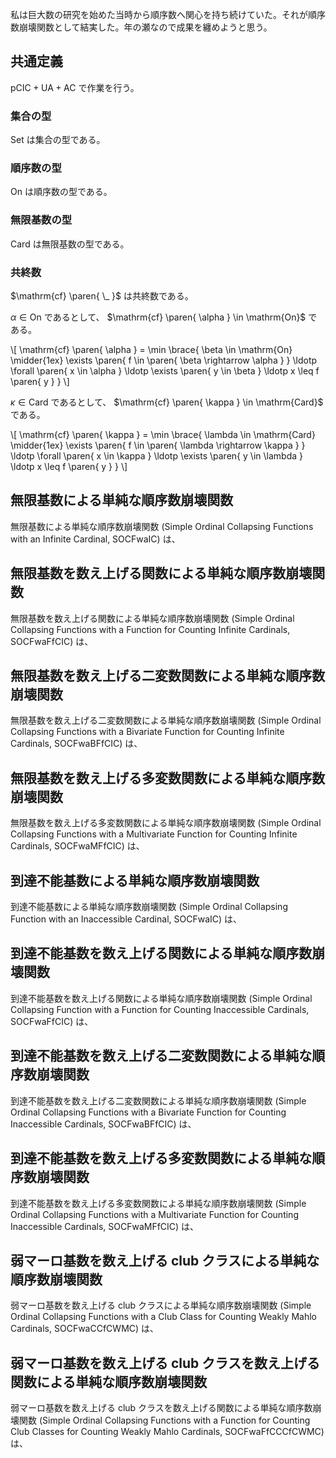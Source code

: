 私は巨大数の研究を始めた当時から順序数へ関心を持ち続けていた。それが順序数崩壊関数として結実した。年の瀬なので成果を纏めようと思う。

== 共通定義 ==

\( \mathrm{pCIC} + \mathrm{UA} + \mathrm{AC} \) で作業を行う。

<div style="display: none;"><nowiki>\[
  \newcommand{\paren}[1]{ \mathord{ \left ( { #1 } \right ) } }
  \newcommand{\bracket}[1]{ \mathord{ \left [ { #1 } \right ] } }
  \newcommand{\brace}[1]{ \mathord{ \left \{ { #1 } \right \} } }
  \newcommand{\midder}[1]{ \mathrel{ \left | \rule{0em}{#1} \right . } }
\]</nowiki></div>

=== 集合の型 ===

\( \mathrm{Set} \) は集合の型である。

=== 順序数の型 ===

\( \mathrm{On} \) は順序数の型である。

=== 無限基数の型 ===

\( \mathrm{Card} \) は無限基数の型である。

=== 共終数 ===

\( \mathrm{cf} \paren{ \_ } \) は共終数である。

\( \alpha \in \mathrm{On} \) であるとして、 \( \mathrm{cf} \paren{ \alpha } \in \mathrm{On} \) である。

<nowiki>\[
  \mathrm{cf} \paren{ \alpha } = \min \brace{ \beta \in \mathrm{On} \midder{1ex} \exists \paren{ f \in \paren{ \beta \rightarrow \alpha } } \ldotp \forall \paren{ x \in \alpha } \ldotp \exists \paren{ y \in \beta } \ldotp x \leq f \paren{ y } }
\]</nowiki>

\( \kappa \in \mathrm{Card} \) であるとして、 \( \mathrm{cf} \paren{ \kappa } \in \mathrm{Card} \) である。

<nowiki>\[
  \mathrm{cf} \paren{ \kappa } = \min \brace{ \lambda \in \mathrm{Card} \midder{1ex} \exists \paren{ f \in \paren{ \lambda \rightarrow \kappa } } \ldotp \forall \paren{ x \in \kappa } \ldotp \exists \paren{ y \in \lambda } \ldotp x \leq f \paren{ y } }
\]</nowiki>

== 無限基数による単純な順序数崩壊関数 ==

無限基数による単純な順序数崩壊関数 (Simple Ordinal Collapsing Functions with an Infinite Cardinal, SOCFwaIC) は、

== 無限基数を数え上げる関数による単純な順序数崩壊関数 ==

無限基数を数え上げる関数による単純な順序数崩壊関数 (Simple Ordinal Collapsing Functions with a Function for Counting Infinite Cardinals, SOCFwaFfCIC) は、

== 無限基数を数え上げる二変数関数による単純な順序数崩壊関数 ==

無限基数を数え上げる二変数関数による単純な順序数崩壊関数 (Simple Ordinal Collapsing Functions with a Bivariate Function for Counting Infinite Cardinals, SOCFwaBFfCIC) は、

== 無限基数を数え上げる多変数関数による単純な順序数崩壊関数 ==

無限基数を数え上げる多変数関数による単純な順序数崩壊関数 (Simple Ordinal Collapsing Functions with a Multivariate Function for Counting Infinite Cardinals, SOCFwaMFfCIC) は、

== 到達不能基数による単純な順序数崩壊関数 ==

到達不能基数による単純な順序数崩壊関数 (Simple Ordinal Collapsing Function with an Inaccessible Cardinal, SOCFwaIC) は、

== 到達不能基数を数え上げる関数による単純な順序数崩壊関数 ==

到達不能基数を数え上げる関数による単純な順序数崩壊関数 (Simple Ordinal Collapsing Function with a Function for Counting Inaccessible Cardinals, SOCFwaFfCIC) は、

== 到達不能基数を数え上げる二変数関数による単純な順序数崩壊関数 ==

到達不能基数を数え上げる二変数関数による単純な順序数崩壊関数 (Simple Ordinal Collapsing Functions with a Bivariate Function for Counting Inaccessible Cardinals, SOCFwaBFfCIC) は、

== 到達不能基数を数え上げる多変数関数による単純な順序数崩壊関数 ==

到達不能基数を数え上げる多変数関数による単純な順序数崩壊関数 (Simple Ordinal Collapsing Functions with a Multivariate Function for Counting Inaccessible Cardinals, SOCFwaMFfCIC) は、

== 弱マーロ基数を数え上げる club クラスによる単純な順序数崩壊関数 ==

弱マーロ基数を数え上げる club クラスによる単純な順序数崩壊関数 (Simple Ordinal Collapsing Functions with a Club Class for Counting Weakly Mahlo Cardinals, SOCFwaCCfCWMC) は、

== 弱マーロ基数を数え上げる club クラスを数え上げる関数による単純な順序数崩壊関数 ==

弱マーロ基数を数え上げる club クラスを数え上げる関数による単純な順序数崩壊関数 (Simple Ordinal Collapsing Functions with a Function for Counting Club Classes for Counting Weakly Mahlo Cardinals, SOCFwaFfCCCfCWMC) は、
